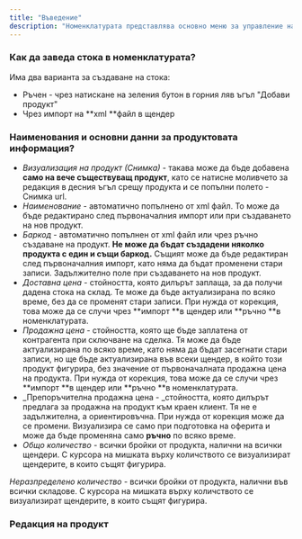 ```yaml
---
title: "Въведение"
description: "Номенклатурата представлява основно меню за управление на стоки. В него се създават, променят и визуализират всички продукти. Дава информация за баркод, доставна цени (ДЦ), продажната цена (ПЦ), препоръчителна продажни цена (ПЦД), общо количество, неразпределено такова. В този модул може да бъде създадена оферта, която да послужи пред бъдещи контрагенти или да бъдат оферирани вече съществуващи с нови предложения."
---
```


### Как да заведа стока в номенклатурата?

Има два варианта за създаване на стока:

- Ръчен - чрез натискане на зеления бутон в горния ляв ъгъл "Добави продукт"
- Чрез импорт на **xml **файл в щендер

### Наименования и основни данни за продуктовата информация?

- _Визуализация на продукт (Снимка)_ - такава може да бъде добавена **само на вече съществуващ продукт**, като се натисне моливчето за редакция в десния ъгъл срещу продукта и се попълни полето - Снимка url.
- _Наименование_ - автоматично попълнено от xml файл. То може да бъде редактирано след първоначалния импорт или при създаването на нов продукт.
- _Баркод_ - автоматично попълнен от xml файл или чрез ръчно създаване на продукт. **Не може да бъдат създадени няколко продукта с един и същи баркод.** Същият може да бъде редактиран след първоначалния импорт, като няма да бъдат променени стари записи. Задължително поле при създаването на нов продукт.
- _Доставна цена_ - стойността, която дилърът заплаща, за да получи дадена стока на склад. Те може да бъде актуализирана по всяко време, без да се променят стари записи. При нужда от корекция, това може да се случи чрез **импорт **в щендер или **ръчно **в номенклатурата.
- _Продажна цена_ - стойността, която ще бъде заплатена от контрагента при сключване на сделка. Тя може да бъде актуализирана по всяко време, като няма да бъдат засегнати стари записи, но ще бъде актуализирана във всеки щендер, в който този продукт фигурира, без значение от първоначалната продажна цена на продукта. При нужда от корекция, това може да се случи чрез **импорт **в щендер или **ръчно **в номенклатурата.
- _Препоръчителна продажна цена - _стойността, която дилърът предлага за продажна на продукт към краен клиент. Тя не е задължителна, а ориентировъчна. При нужда от корекция може да се промени. Визуализира се само при подготовка на оферита и може да бъде променяна само **ръчно** по всяко време.
- _Общо количество_ - всички бройки от продукта, налични на всички щендери. С курсора на мишката върху количството се визуализират щендерите, в които същят фигурира.

_Неразпределено количество_ - всички бройки от продукта, налични във всички складове. С курсора на мишката върху количството се визуализират щендерите, в които същят фигурира.

### Редакция на продукт